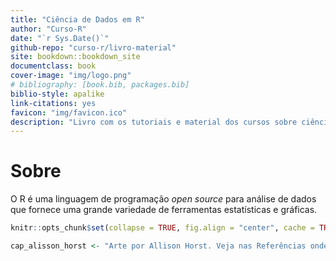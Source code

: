 ```yaml
--- 
title: "Ciência de Dados em R"
author: "Curso-R"
date: "`r Sys.Date()`"
github-repo: "curso-r/livro-material"
site: bookdown::bookdown_site
documentclass: book
cover-image: "img/logo.png"
# bibliography: [book.bib, packages.bib]
biblio-style: apalike
link-citations: yes
favicon: "img/favicon.ico"
description: "Livro com os tutoriais e material dos cursos sobre ciência de dados da Curso-R."
---
```


# Sobre {-}

O R é uma linguagem de programação *open source* para análise de dados que fornece uma grande variedade de ferramentas estatísticas e gráficas.

```r
knitr::opts_chunk$set(collapse = TRUE, fig.align = "center", cache = TRUE)

cap_alisson_horst <- "Arte por Allison Horst. Veja nas Referências onde encontrá-la."
```




